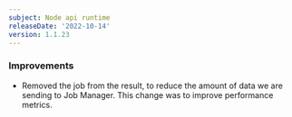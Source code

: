 ```yaml
---
subject: Node api runtime
releaseDate: '2022-10-14'
version: 1.1.23
---
```


### Improvements
* Removed the job from the result, to reduce the amount of data we are sending to Job Manager. This change was to improve performance metrics.

